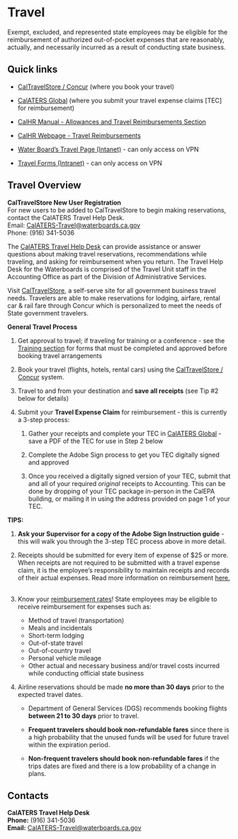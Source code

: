 # Travel

Exempt, excluded, and represented state employees may be eligible for the reimbursement of authorized out-of-pocket expenses that are reasonably, actually, and necessarily incurred as a result of conducting state business.

## Quick links

-   [CalTravelStore / Concur](http://www.caltravelstore.com/) (where you book your travel)

-   [CalATERS Global](https://www.sco.ca.gov/calaters_global.html) (where you submit your travel expense claims \[TEC\] for reimbursement)

-   [CalHR Manual - Allowances and Travel Reimbursements Section](https://hrmanual.calhr.ca.gov/Home/ManualItem/1/2203)

-   [CalHR Webpage - Travel Reimbursements](https://www.calhr.ca.gov/employees/pages/travel-reimbursements.aspx) 

-   [Water Board's Travel Page (Intanet)](https://waternet.waterboards.ca.gov/das/accounting/travel.shtml) - can only access on VPN 

-   [Travel Forms (Intranet)](https://waternet.waterboards.ca.gov/das/forms/index.php?form_category=Travel&=Submit+Query) - can only access on VPN 

## Travel Overview

**CalTravelStore New User Registration**\
For new users to be added to CalTravelStore to begin making reservations, contact the CalATERS Travel Help Desk.\
Email: [CalATERS-Travel\@waterboards.ca.gov](mailto:CalATERS-Travel@waterboards.ca.gov)\
Phone: (916) 341-5036

The [CalATERS Travel Help Desk](https://www.sco.ca.gov/calaters_global.html) can provide assistance or answer questions about making travel reservations, recommendations while traveling, and asking for reimbursement when you return. The Travel Help Desk for the Waterboards is comprised of the Travel Unit staff in the Accounting Office as part of the Division of Administrative Services. 

Visit [CalTravelStore](http://www.caltravelstore.com/), a self-serve site for all government business travel needs. Travelers are able to make reservations for lodging, airfare, rental car & rail fare through Concur which is personalized to meet the needs of State government travelers.\

**General Travel Process**

1.  Get approval to travel; if traveling for training or a conference - see the [Training section](https://cawaterboarddatacenter.github.io/swamp-manual/training.html) for forms that must be completed and approved before booking travel arrangements

2.  Book your travel (flights, hotels, rental cars) using the [CalTravelStore / Concur](http://www.caltravelstore.com/) system.

3.  Travel to and from your destination and **save all receipts** (see Tip #2 below for details)

4.  Submit your **Travel Expense Claim** for reimbursement - this is currently a 3-step process:

    1.  Gather your receipts and complete your TEC in [CalATERS Global](https://www.sco.ca.gov/calaters_global.html) - save a PDF of the TEC for use in Step 2 below

    2.  Complete the Adobe Sign process to get you TEC digitally signed and approved

    3.  Once you received a digitally signed version of your TEC, submit that and all of your required *original* receipts to Accounting. This can be done by dropping of your TEC package in-person in the CalEPA building, or mailing it in using the address provided on page 1 of your TEC.

**TIPS:**

1.  **Ask your Supervisor for a copy of the Adobe Sign Instruction guide** - this will walk you through the 3-step TEC process above in more detail.

2.  Receipts should be submitted for every item of expense of \$25 or more. When receipts are not required to be submitted with a travel expense claim, it is the employee's responsibility to maintain receipts and records of their actual expenses. Read more information on reimbursement [here.](https://hrmanual.calhr.ca.gov/Home/ManualItem/1/2203)  

3.  Know your [reimbursement rates](https://www.calhr.ca.gov/employees/Pages/travel-reimbursements.aspx)! State employees may be eligible to receive reimbursement for expenses such as:

    -   Method of travel (transportation)
    -   Meals and incidentals
    -   Short-term lodging
    -   Out-of-state travel
    -   Out-of-country travel
    -   Personal vehicle mileage 
    -   Other actual and necessary business and/or travel costs incurred while conducting official state business

4.  Airline reservations should be made **no more than 30 days** prior to the expected travel dates.

    -   Department of General Services (DGS) recommends booking flights **between 21 to 30 days** prior to travel.

    -   **Frequent travelers should book non-refundable fares** since there is a high probability that the unused funds will be used for future travel within the expiration period.

    -   **Non-frequent travelers should book non-refundable fares** if the trips dates are fixed and there is a low probability of a change in plans.

## Contacts

**CalATERS Travel Help Desk**\
**Phone:** (916) 341-5036\
**Email:** [CalATERS-Travel\@waterboards.ca.gov](mailto:CalATERS-Travel@waterboards.ca.gov)
